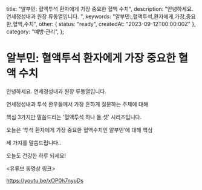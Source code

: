   title: "알부민: 혈액투석 환자에게 가장 중요한 혈액 수치",
  description: "안녕하세요. 연세정성내과 원장 류동열입니다. ",
  keywords: "알부민:,혈액투석,환자에게,가장,중요한,혈액,수치",
  other: { status: "ready", createdAt: "2023-09-12T00:00:00Z" },
  category: "예방·관리",
};

# 알부민: 혈액투석 환자에게 가장 중요한 혈액 수치

안녕하세요. 연세정성내과 원장 류동열입니다.

연세정성내과 투석 환우들께서 가장 흔하게 질문하는 주제에 대해

핵심 3가지만 말씀드리는 '혈액투석 하나 둘 셋' 시리즈입니다.

오늘은 ‘투석 환자에게 가장 중요한 혈액수치인 알부민’에 대해 핵심

세 가지를 말씀드립니다..

오늘도 건강한 하루 되세요!

&lt;유튜브 동영상 링크&gt;

https://youtu.be/xOP0h7nyuDs
